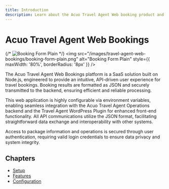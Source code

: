 ```yaml
---
title: Introduction
description: Learn about the Acuo Travel Agent Web booking product and its features.
---
```



# Acuo Travel Agent Web Bookings

{/* ![Booking Form Plain](/images/travel-agent-web-bookings/booking-form-plain.png) */}
<img src="/images/travel-agent-web-bookings/booking-form-plain.png" alt="Booking Form Plain" style={{ maxWidth: '80%', borderRadius: '8px' }} />


The Acuo Travel Agent Web Bookings platform is a SaaS solution built on Node.js, engineered to provide an intuitive, API-driven user experience for travel bookings. Booking results are formatted as JSON and securely transmitted to the backend, ensuring efficient and reliable processing.

This web application is highly configurable via environment variables, enabling seamless integration with the Acuo Travel Agent Operations backend and the Travel Agent WordPress Plugin for enhanced front-end functionality. All API communications utilize the JSON format, facilitating straightforward data exchange and interoperability with other systems.

Access to package information and operations is secured through user authentication, requiring valid login credentials to ensure data privacy and system integrity.

## Chapters

- [Setup](./setup)
- [Features](./features)
- [Configuration](./configuration)
